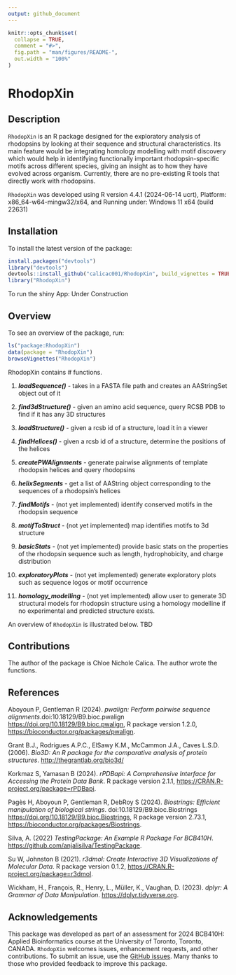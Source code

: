 ```yaml
---
output: github_document
---
```


<!-- README.md is generated from README.Rmd. Please edit that file -->

```r
knitr::opts_chunk$set(
  collapse = TRUE,
  comment = "#>",
  fig.path = "man/figures/README-",
  out.width = "100%"
)
```

# RhodopXin

## Description

`RhodopXin` is an R package designed for the exploratory analysis of rhodopsins by looking at their  sequence and structural characteristics. Its main feature would be integrating homology modelling with motif discovery which would help in identifying functionally important rhodopsin-specific motifs across different species, giving an insight as to how they have evolved across organism. Currently, there are no pre-existing R tools that directly work with rhodopsins.

`RhodopXin` was developed using R version 4.4.1 (2024-06-14 ucrt), Platform: x86_64-w64-mingw32/x64, and Running under: Windows 11 x64 (build 22631)


## Installation

To install the latest version of the package:

``` r
install.packages("devtools")
library("devtools")
devtools::install_github("calicac001/RhodopXin", build_vignettes = TRUE)
library("RhodopXin")
```

To run the shiny App: Under Construction

## Overview

To see an overview of the package, run:

``` r
ls("package:RhodopXin")
data(package = "RhodopXin") 
browseVignettes("RhodopXin")
```

RhodopXin contains # functions.

1. ***loadSequence()*** - takes in a FASTA file path and creates an AAStringSet object out of it

2. ***find3dStructure()*** - given an amino acid sequence, query RCSB PDB to find if it has any 3D structures

3. ***loadStructure()*** - given a rcsb id of a structure, load it in a viewer

4. ***findHelices()*** - given a rcsb id of a structure, determine the positions of the helices

5. ***createPWAlignments*** - generate pairwise alignments of template rhodopsin helices and query rhodopsins

6. ***helixSegments*** - get a list of AAString object corresponding to the sequences of a rhodopsin's helices

7. ***findMotifs*** - (not yet implemented) identify conserved motifs in the rhodopsin sequence

8. ***motifToStruct*** - (not yet implemented) map identifies motifs to 3d structure

9. ***basicStats*** - (not yet implemented) provide basic stats on the properties of the rhodopsin sequence such as length, hydrophobicity, and charge distribution

10. ***exploratoryPlots*** - (not yet implemented) generate exploratory plots such as sequence logos or motif occurrence

11. ***homology_modelling*** - (not yet implemented) allow user to generate 3D structural models for rhodopsin structure using a homology modelline if no experimental and predicted structure exists.

An overview of `RhodopXin` is illustrated below.
TBD

## Contributions

The author of the package is Chloe Nichole Calica. The author wrote the functions.

## References
Aboyoun P, Gentleman R (2024). _pwalign: Perform pairwise sequence alignments_.doi:10.18129/B9.bioc.pwalign <https://doi.org/10.18129/B9.bioc.pwalign>, R package version 1.2.0, <https://bioconductor.org/packages/pwalign>.

Grant B.J., Rodrigues A.P.C., ElSawy K.M., McCammon J.A., Caves L.S.D. (2006). _Bio3D: An R package for the comparative analysis of protein structures_. <http://thegrantlab.org/bio3d/>

Korkmaz S, Yamasan B (2024). _rPDBapi: A Comprehensive Interface for Accessing the Protein Data Bank_. R package version 2.1.1, <https://CRAN.R-project.org/package=rPDBapi>.

Pagès H, Aboyoun P, Gentleman R, DebRoy S (2024). _Biostrings: Efficient manipulation of biological strings_. doi:10.18129/B9.bioc.Biostrings <https://doi.org/10.18129/B9.bioc.Biostrings>, R package version 2.73.1, <https://bioconductor.org/packages/Biostrings>.

Silva, A. (2022) _TestingPackage: An Example R Package For BCB410H_. <https://github.com/anjalisilva/TestingPackage>.

Su W, Johnston B (2021). _r3dmol: Create Interactive 3D Visualizations of Molecular Data_. R package version 0.1.2, <https://CRAN.R-project.org/package=r3dmol>.

Wickham, H., François, R., Henry, L., Müller, K., Vaughan, D. (2023). _dplyr: A Grammar of Data Manipulation_. <https://dplyr.tidyverse.org>.

## Acknowledgements

This package was developed as part of an assessment for 2024 BCB410H: Applied Bioinformatics course at the University of Toronto, Toronto, CANADA. `RhodopXin` welcomes issues, enhancement requests, and other contributions. To submit an issue, use the [GitHub issues](https://github.com/calicac001/RhodopXin/issues). Many thanks to those who provided feedback to improve this package.
